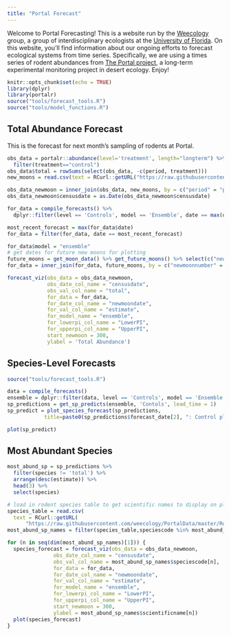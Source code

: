 ```yaml
---
title: "Portal Forecast"
---
```


Welcome to Portal Forecasting! This is a website run by the [Weecology](http://weecology.org/) group, a group of interdisciplinary ecologists at the [University of Florida](http://www.wec.ufl.edu/). On this website, you'll find information about our ongoing efforts to forecast ecological systems from time series. Specifically, we are using a times series of rodent abundances from [The Portal project](http://portal.weecology.org/), a long-term experimental monitoring project in desert ecology. Enjoy! 

```r
knitr::opts_chunk$set(echo = TRUE)
library(dplyr)
library(portalr)
source("tools/forecast_tools.R")
source("tools/model_functions.R")
```

## Total Abundance Forecast

This is the forecast for next month's sampling of rodents at Portal.

```r
obs_data = portalr::abundance(level='treatment', length="longterm") %>%
  filter(treatment=="control")
obs_data$total = rowSums(select(obs_data, -c(period, treatment)))
new_moons = read.csv(text = RCurl::getURL("https://raw.githubusercontent.com/weecology/PortalData/master/Rodents/moon_dates.csv"))

obs_data_newmoon = inner_join(obs_data, new_moons, by = c("period" = "period"))
obs_data_newmoon$censusdate = as.Date(obs_data_newmoon$censusdate)

for_data = compile_forecasts() %>%
  dplyr::filter(level == 'Controls', model == 'Ensemble', date == max(date))

most_recent_forecast = max(for_data$date)
for_data = filter(for_data, date == most_recent_forecast)

for_data$model = "ensemble"
# get dates for future new moons for plotting
future_moons = get_moon_data() %>% get_future_moons() %>% select(c("newmoonnumber","newmoondate"))
for_data = inner_join(for_data, future_moons, by = c("newmoonnumber" = "newmoonnumber"))

forecast_viz(obs_data = obs_data_newmoon,
             obs_date_col_name = "censusdate",
             obs_val_col_name = "total",
             for_data = for_data,
             for_date_col_name = "newmoondate",
             for_val_col_name = "estimate",
             for_model_name = "ensemble",
             for_lowerpi_col_name = "LowerPI",
             for_upperpi_col_name = "UpperPI",
             start_newmoon = 300,
             ylabel = 'Total Abundance')
```

## Species-Level Forecasts

```r
source("tools/forecast_tools.R")

data = compile_forecasts()
ensemble = dplyr::filter(data, level == 'Controls', model == 'Ensemble', date == max(date))
sp_predictions = get_sp_predicts(ensemble, 'Contols', lead_time = 1)
sp_predict = plot_species_forecast(sp_predictions,
            title=paste0(sp_predictions$forecast_date[2], ": Control plots"))

plot(sp_predict)
```

## Most Abundant Species

```r
most_abund_sp = sp_predictions %>% 
  filter(species != 'total') %>% 
  arrange(desc(estimate)) %>% 
  head(3) %>% 
  select(species)

# load in rodent species table to get scientific names to display on plots
species_table = read.csv(
  text = RCurl::getURL(
      "https://raw.githubusercontent.com/weecology/PortalData/master/Rodents/Portal_rodent_species.csv"),stringsAsFactors = F,na.strings = '')
most_abund_sp_names = filter(species_table,speciescode %in% most_abund_sp$species) %>% select(speciescode,scientificname)

for (n in seq(dim(most_abund_sp_names)[1])) {
  species_forecast = forecast_viz(obs_data = obs_data_newmoon,
               obs_date_col_name = "censusdate",
               obs_val_col_name = most_abund_sp_names$speciescode[n],
               for_data = for_data,
               for_date_col_name = "newmoondate",
               for_val_col_name = "estimate",
               for_model_name = "ensemble",
               for_lowerpi_col_name = "LowerPI",
               for_upperpi_col_name = "UpperPI",
               start_newmoon = 300,
               ylabel = most_abund_sp_names$scientificname[n])
  plot(species_forecast)
}
```

